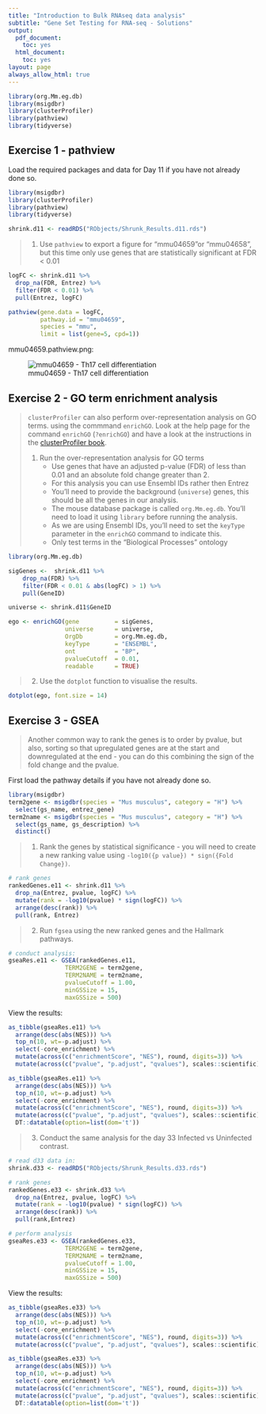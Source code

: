 ```yaml
---
title: "Introduction to Bulk RNAseq data analysis"
subtitle: "Gene Set Testing for RNA-seq - Solutions"
output:
  pdf_document:
    toc: yes  
  html_document:
    toc: yes
layout: page
always_allow_html: true
---
```


```r
library(org.Mm.eg.db)
library(msigdbr)
library(clusterProfiler)
library(pathview)
library(tidyverse)
```

## Exercise 1 - pathview

Load the required packages and data for Day 11 if you have not already done so. 

```r
library(msigdbr)
library(clusterProfiler)
library(pathview)
library(tidyverse)

shrink.d11 <- readRDS("RObjects/Shrunk_Results.d11.rds")
```

> 1. Use `pathview` to export a figure for "mmu04659"or "mmu04658", but this 
> time only use genes that are statistically significant at FDR < 0.01

```r
logFC <- shrink.d11 %>% 
  drop_na(FDR, Entrez) %>% 
  filter(FDR < 0.01) %>% 
  pull(Entrez, logFC) 

pathview(gene.data = logFC, 
         pathway.id = "mmu04659", 
         species = "mmu", 
         limit = list(gene=5, cpd=1))
```

mmu04659.pathview.png:

![mmu04659 - Th17 cell differentiation](images/mmu04659_pathview.png)

## Exercise 2 - GO term enrichment analysis

> `clusterProfiler` can also perform over-representation analysis on GO terms.
> using the commmand `enrichGO`. Look at the help page for the command 
> `enrichGO` (`?enrichGO`) and have a look at the instructions in the 
> [clusterProfiler book](http://yulab-smu.top/clusterProfiler-book/chapter5.html#go-over-representation-test).
>
> 1. Run the over-representation analysis for GO terms 
>     - Use genes that have an adjusted p-value (FDR) of less than 0.01 and
> an absolute fold change greater than 2.    
>     - For this analysis you can use Ensembl IDs rather then Entrez
>     - You'll need to provide the background (`universe`) genes, this should be
> all the genes in our analysis.
>     - The mouse database package is called `org.Mm.eg.db`. You'll need to load
>  it using `library` before running the analysis.    
>     - As we are using Ensembl IDs, you'll need to set the `keyType` 
> parameter in the `enrichGO` command to indicate this.
>     - Only test terms in the "Biological Processes" ontology 

```r
library(org.Mm.eg.db)

sigGenes <-  shrink.d11 %>% 
    drop_na(FDR) %>% 
    filter(FDR < 0.01 & abs(logFC) > 1) %>% 
    pull(GeneID)

universe <- shrink.d11$GeneID

ego <- enrichGO(gene          = sigGenes, 
                universe      = universe,
                OrgDb         = org.Mm.eg.db,
                keyType       = "ENSEMBL",
                ont           = "BP",
                pvalueCutoff  = 0.01,
                readable      = TRUE)
```

> 2. Use the `dotplot` function to visualise the results.

```r
dotplot(ego, font.size = 14)
```



## Exercise 3 - GSEA

> Another common way to rank the genes is to order by pvalue, but also, sorting
> so that upregulated genes are at the start and downregulated at the end - 
> you can do this combining the sign of the fold change and the pvalue. 

First load the pathway details if you have not already done so.

```r
library(msigdbr)
term2gene <- msigdbr(species = "Mus musculus", category = "H") %>% 
  select(gs_name, entrez_gene)
term2name <- msigdbr(species = "Mus musculus", category = "H") %>% 
  select(gs_name, gs_description) %>% 
  distinct()
```

> 1. Rank the genes by statistical significance - you will need to create
> a new ranking value using `-log10({p value}) * sign({Fold Change})`.

```r
# rank genes
rankedGenes.e11 <- shrink.d11 %>%
  drop_na(Entrez, pvalue, logFC) %>%
  mutate(rank = -log10(pvalue) * sign(logFC)) %>%
  arrange(desc(rank)) %>%
  pull(rank, Entrez)
```


> 2. Run `fgsea` using the new ranked genes and the Hallmark pathways.

```r
# conduct analysis:
gseaRes.e11 <- GSEA(rankedGenes.e11,
                TERM2GENE = term2gene,
                TERM2NAME = term2name,
                pvalueCutoff = 1.00, 
                minGSSize = 15,
                maxGSSize = 500)
```

View the results:

```r
as_tibble(gseaRes.e11) %>% 
  arrange(desc(abs(NES))) %>% 
  top_n(10, wt=-p.adjust) %>% 
  select(-core_enrichment) %>%
  mutate(across(c("enrichmentScore", "NES"), round, digits=3)) %>% 
  mutate(across(c("pvalue", "p.adjust", "qvalues"), scales::scientific))
```

```r
as_tibble(gseaRes.e11) %>% 
  arrange(desc(abs(NES))) %>% 
  top_n(10, wt=-p.adjust) %>% 
  select(-core_enrichment) %>%
  mutate(across(c("enrichmentScore", "NES"), round, digits=3)) %>% 
  mutate(across(c("pvalue", "p.adjust", "qvalues"), scales::scientific)) %>% 
  DT::datatable(option=list(dom='t'))
```

> 3. Conduct the same analysis for the day 33 Infected vs Uninfected contrast.

```r

# read d33 data in:
shrink.d33 <- readRDS("RObjects/Shrunk_Results.d33.rds")

# rank genes
rankedGenes.e33 <- shrink.d33 %>%
  drop_na(Entrez, pvalue, logFC) %>%
  mutate(rank = -log10(pvalue) * sign(logFC)) %>%
  arrange(desc(rank)) %>%
  pull(rank,Entrez)

# perform analysis
gseaRes.e33 <- GSEA(rankedGenes.e33,
                TERM2GENE = term2gene,
                TERM2NAME = term2name,
                pvalueCutoff = 1.00, 
                minGSSize = 15,
                maxGSSize = 500)
```

View the results:

```r
as_tibble(gseaRes.e33) %>% 
  arrange(desc(abs(NES))) %>% 
  top_n(10, wt=-p.adjust) %>% 
  select(-core_enrichment) %>%
  mutate(across(c("enrichmentScore", "NES"), round, digits=3)) %>% 
  mutate(across(c("pvalue", "p.adjust", "qvalues"), scales::scientific))
```

```r
as_tibble(gseaRes.e33) %>% 
  arrange(desc(abs(NES))) %>% 
  top_n(10, wt=-p.adjust) %>% 
  select(-core_enrichment) %>%
  mutate(across(c("enrichmentScore", "NES"), round, digits=3)) %>% 
  mutate(across(c("pvalue", "p.adjust", "qvalues"), scales::scientific)) %>% 
  DT::datatable(option=list(dom='t'))
```
